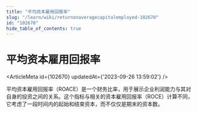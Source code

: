 ```yaml
---
title: "平均资本雇用回报率"
slug: "/learn/wiki/returnonaveragecapitalemployed-102670"
id: "102670"
hide_table_of_contents: true
---
```



# 平均资本雇用回报率

<ArticleMeta id={102670} updatedAt={'2023-09-26 13:59:02'} />
<div className='border-solid border-b border-t-0 my-4 border-[var(--ifm-color-gray-300)]' />

平均资本雇用回报率（ROACE）是一个财务比率，用于展示企业利润能力与其对自身的投资之间的关系。这个指标与相关的资本雇用回报率（ROCE）计算不同，它考虑了一段时间内的起始和结束资本，而不仅仅是期末的资本数。
